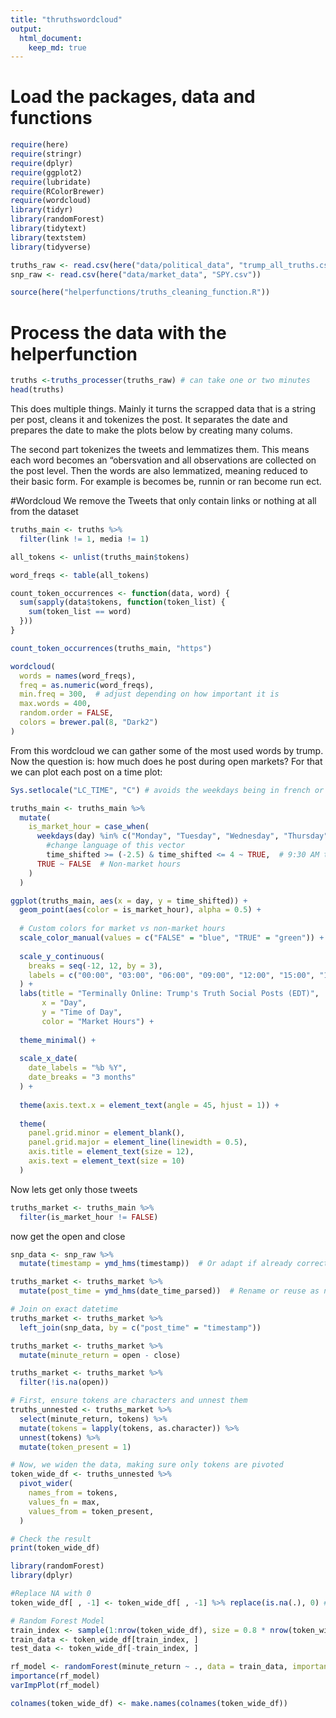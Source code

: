 ```yaml
---
title: "thruthswordcloud"
output:
  html_document:
    keep_md: true
---
```


# Load the packages, data and functions
```r
require(here)
require(stringr)
require(dplyr)
require(ggplot2)
require(lubridate)
require(RColorBrewer)
require(wordcloud)
library(tidyr)
library(randomForest)
library(tidytext)
library(textstem)
library(tidyverse)

truths_raw <- read.csv(here("data/political_data", "trump_all_truths.csv"))
snp_raw <- read.csv(here("data/market_data", "SPY.csv"))

source(here("helperfunctions/truths_cleaning_function.R"))
```

# Process the data with the helperfunction
```r
truths <-truths_processer(truths_raw) # can take one or two minutes
head(truths)
```
This does multiple things. Mainly it turns the scrapped data that is a string per post, cleans it and tokenizes the post. It separates the date and prepares the date to make the plots below by creating many colums.

The second part tokenizes the tweets and lemmatizes them. This means each word becomes an "obersvation and all observations are collected on the post level. Then the words are also lemmatized, meaning reduced to their basic form. For example is becomes be, runnin or ran become run ect.


#Wordcloud
We remove the Tweets that only contain links or nothing at all from the dataset
```r
truths_main <- truths %>%
  filter(link != 1, media != 1)
```




```r
all_tokens <- unlist(truths_main$tokens)

word_freqs <- table(all_tokens)
```

```r
count_token_occurrences <- function(data, word) {
  sum(sapply(data$tokens, function(token_list) {
    sum(token_list == word)
  }))
}
```

```r
count_token_occurrences(truths_main, "https")

```


```r
wordcloud(
  words = names(word_freqs),
  freq = as.numeric(word_freqs),
  min.freq = 300,  # adjust depending on how important it is
  max.words = 400,
  random.order = FALSE,
  colors = brewer.pal(8, "Dark2")
)

```

From this wordcloud we can gather some of the most used words by trump. Now the question is: how much does he post during open markets? For that we can plot each post on a time plot:

```r
Sys.setlocale("LC_TIME", "C") # avoids the weekdays being in french or german -> forces english

truths_main <- truths_main %>%
  mutate(
    is_market_hour = case_when(
      weekdays(day) %in% c("Monday", "Tuesday", "Wednesday", "Thursday", "Friday") & ### Important if you use a different locale you need to 
        #change language of this vector
        time_shifted >= (-2.5) & time_shifted <= 4 ~ TRUE,  # 9:30 AM to 4:00 PM
      TRUE ~ FALSE  # Non-market hours
    )
  )
```

```r
ggplot(truths_main, aes(x = day, y = time_shifted)) +
  geom_point(aes(color = is_market_hour), alpha = 0.5) +
  
  # Custom colors for market vs non-market hours
  scale_color_manual(values = c("FALSE" = "blue", "TRUE" = "green")) +
  
  scale_y_continuous(
    breaks = seq(-12, 12, by = 3),
    labels = c("00:00", "03:00", "06:00", "09:00", "12:00", "15:00", "18:00", "21:00", "24:00")
  ) +
  labs(title = "Terminally Online: Trump's Truth Social Posts (EDT)",
       x = "Day",
       y = "Time of Day",
       color = "Market Hours") +
  
  theme_minimal() +
  
  scale_x_date(
    date_labels = "%b %Y",
    date_breaks = "3 months"
  ) +
  
  theme(axis.text.x = element_text(angle = 45, hjust = 1)) +
  
  theme(
    panel.grid.minor = element_blank(),
    panel.grid.major = element_line(linewidth = 0.5),
    axis.title = element_text(size = 12),
    axis.text = element_text(size = 10)
  )
```

Now lets get only those tweets
```r
truths_market <- truths_main %>%
  filter(is_market_hour != FALSE)
```

now get the open and close

```r
snp_data <- snp_raw %>%
  mutate(timestamp = ymd_hms(timestamp))  # Or adapt if already correct

truths_market <- truths_market %>%
  mutate(post_time = ymd_hms(date_time_parsed))  # Rename or reuse as needed

# Join on exact datetime
truths_market <- truths_market %>%
  left_join(snp_data, by = c("post_time" = "timestamp"))
```


```r
truths_market <- truths_market %>%
  mutate(minute_return = open - close)

truths_market <- truths_market %>%
  filter(!is.na(open))
```

```r

# First, ensure tokens are characters and unnest them
truths_unnested <- truths_market %>%
  select(minute_return, tokens) %>%
  mutate(tokens = lapply(tokens, as.character)) %>%
  unnest(tokens) %>%
  mutate(token_present = 1)

# Now, we widen the data, making sure only tokens are pivoted
token_wide_df <- truths_unnested %>%
  pivot_wider(
    names_from = tokens,
    values_fn = max,
    values_from = token_present,
  )

# Check the result
print(token_wide_df)
```


```r
library(randomForest)
library(dplyr)

#Replace NA with 0
token_wide_df[ , -1] <- token_wide_df[ , -1] %>% replace(is.na(.), 0) #due to problems to do it during change we only now convert the NA to 0s


```


```r
# Random Forest Model
train_index <- sample(1:nrow(token_wide_df), size = 0.8 * nrow(token_wide_df))  # 80% training data
train_data <- token_wide_df[train_index, ]
test_data <- token_wide_df[-train_index, ]

rf_model <- randomForest(minute_return ~ ., data = train_data, importance = TRUE, ntree = 100)
importance(rf_model)
varImpPlot(rf_model)
```

```r
colnames(token_wide_df) <- make.names(colnames(token_wide_df))


```




